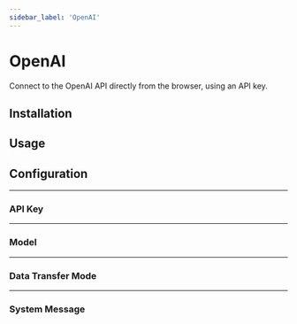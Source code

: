 ```yaml
---
sidebar_label: 'OpenAI'
---
```











# OpenAI

Connect to the OpenAI API directly from the browser, using an API key.

<PlatformSelector reactJs={ReactJs} javascript={Javascript}/>

## Installation

<PlatformSection reactJs={InstallationReactJs} javascript={InstallationJavascript}/>

## Usage

<PlatformSection reactJs={UsageReactJs} javascript={UsageJavascript}/>

## Configuration

<PlatformSection reactJs={ConfigReactJs} javascript={ConfigJavascript}/>

---

### API Key

<PlatformSection reactJs={ConfigApiKeyReactJs} javascript={ConfigApiKeyJavascript}/>

---

### Model

<PlatformSection reactJs={ConfigModelReactJs} javascript={ConfigModelJavascript}/>

---

### Data Transfer Mode

<PlatformSection reactJs={ConfigDataTransferModeReactJs} javascript={ConfigDataTransferModeJavascript}/>

---

### System Message

<PlatformSection reactJs={ConfigSystemMessageReactJs} javascript={ConfigSystemMessageJavascript}/>

